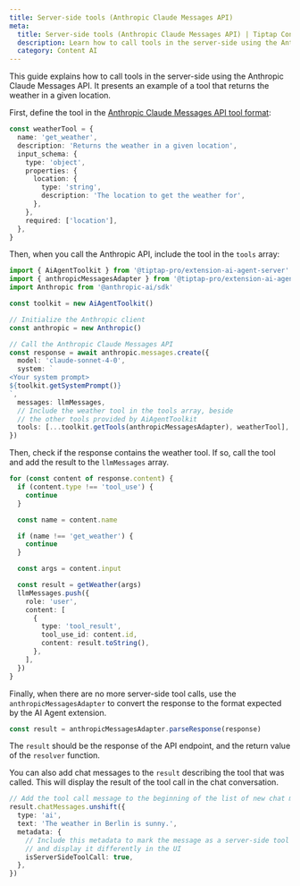 ```yaml
---
title: Server-side tools (Anthropic Claude Messages API)
meta:
  title: Server-side tools (Anthropic Claude Messages API) | Tiptap Content AI
  description: Learn how to call tools in the server-side using the Anthropic Claude Messages API.
  category: Content AI
---
```


This guide explains how to call tools in the server-side using the Anthropic Claude Messages API. It presents an example of a tool that returns the weather in a given location.

First, define the tool in the [Anthropic Claude Messages API tool format](https://docs.anthropic.com/en/docs/tool-use):

```ts
const weatherTool = {
  name: 'get_weather',
  description: 'Returns the weather in a given location',
  input_schema: {
    type: 'object',
    properties: {
      location: {
        type: 'string',
        description: 'The location to get the weather for',
      },
    },
    required: ['location'],
  },
}
```

Then, when you call the Anthropic API, include the tool in the `tools` array:

```ts
import { AiAgentToolkit } from '@tiptap-pro/extension-ai-agent-server'
import { anthropicMessagesAdapter } from '@tiptap-pro/extension-ai-agent'
import Anthropic from '@anthropic-ai/sdk'

const toolkit = new AiAgentToolkit()

// Initialize the Anthropic client
const anthropic = new Anthropic()

// Call the Anthropic Claude Messages API
const response = await anthropic.messages.create({
  model: 'claude-sonnet-4-0',
  system: `
<Your system prompt>
${toolkit.getSystemPrompt()}
`,
  messages: llmMessages,
  // Include the weather tool in the tools array, beside
  // the other tools provided by AiAgentToolkit
  tools: [...toolkit.getTools(anthropicMessagesAdapter), weatherTool],
})
```

Then, check if the response contains the weather tool. If so, call the tool and add the result to the `llmMessages` array.

```ts
for (const content of response.content) {
  if (content.type !== 'tool_use') {
    continue
  }

  const name = content.name

  if (name !== 'get_weather') {
    continue
  }

  const args = content.input

  const result = getWeather(args)
  llmMessages.push({
    role: 'user',
    content: [
      {
        type: 'tool_result',
        tool_use_id: content.id,
        content: result.toString(),
      },
    ],
  })
}
```

Finally, when there are no more server-side tool calls, use the `anthropicMessagesAdapter` to convert the response to the format expected by the AI Agent extension.

```ts
const result = anthropicMessagesAdapter.parseResponse(response)
```

The `result` should be the response of the API endpoint, and the return value of the `resolver` function.

You can also add chat messages to the `result` describing the tool that was called. This will display the result of the tool call in the chat conversation.

```ts
// Add the tool call message to the beginning of the list of new chat messages
result.chatMessages.unshift({
  type: 'ai',
  text: 'The weather in Berlin is sunny.',
  metadata: {
    // Include this metadata to mark the message as a server-side tool call
    // and display it differently in the UI
    isServerSideToolCall: true,
  },
})
```
